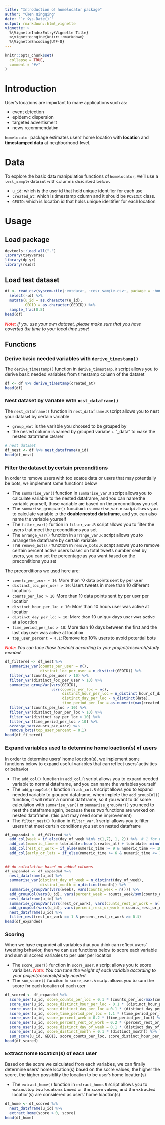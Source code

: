 ```yaml
---
title: "Introduction of homelocator package"
author: "Chen Qingqing"
date: "`r Sys.Date()`"
output: rmarkdown::html_vignette
vignette: >
  %\VignetteIndexEntry{Vignette Title}
  %\VignetteEngine{knitr::rmarkdown}
  %\VignetteEncoding{UTF-8}
---
```


```r
knitr::opts_chunk$set(
  collapse = TRUE,
  comment = "#>"
)
```


# Introduction

User's locations are important to many applications such as:

  - event detection
  - epidemic dispersion
  - targeted advertisment
  - news recommendation
  
`homelocator` package estimates users' home location with **location** and **timestamped data** at neighborhood-level. 

# Data

To explore the basic data manipulation functions of `homelocator`, we'll use a `test_sample` dataset with columns described below: 

  - `u_id`: which is the user id that hold unique identifier for each use 
  - `created_at`: which is timestamp column and it should be `POSIXct` class. 
  - `GEOID`: which is location id that holds unique identifier for each location 

# Usage

## Load package 

```r
devtools::load_all(".")
library(tidyverse)
library(dplyr)
library(readr)
```

## Load test dataset 

```r
df <- read_csv(system.file("extdata", "test_sample.csv", package = "homelocator", mustWork = TRUE)) %>% 
  select(-id) %>% 
  mutate(u_id = as.character(u_id),
         GEOID = as.character(GEOID)) %>% 
  sample_frac(0.5)
head(df)
```

<span style="color:red">*Note:*</span> *if you use your own dataset, please make sure that you have coverted the time to your local time zone!*
  
## Functions 

### Derive basic needed variables with `derive_timestamp()`

The `derive_timestamp()` function in `derive_timestamp.R` script allows you to derive basic needed variables from timestamp column of the dataset

```r
df <- df %>% derive_timestamp(created_at)
head(df)
```

### Nest dataset by variable with `nest_dataframe()`

The `nest_dataframe()` function in `nest_dataframe.R` script allows you to nest your dataset by certain variable

  - `group_var`: is the variable you choosed to be grouped by 
  - the nested column is named by grouped variabe + "_data" to make the nested dataframe clearer 
  
```r
# nest dataset
df_nest <- df %>% nest_dataframe(u_id)
head(df_nest)
```

### Filter the dataset by certain preconditions

In order to remove users with too scarce data or users that may potentially be bots, we implement some functions below 

   - The `summarise_var()` function in `summarise_var.R` script allows you to calculate variable to the nested dataframe, and you can name the variable yourself, those variable are based on the preconditions you set 
   - The `summarise_groupVar()` function in `summarise_var.R` script allows you to calculate variable to the **double nested dataframe**, and you can also name the variable yourself
   - The `filter_var()` funtion in `filter_var.R` script allows you to filter the users that meet the preconditions you set
   - The `arrange_var()` function in `arrange_var.R` script allows you to arrange the dataframe by certain variable 
   - The `remove_bots()` function in `remove_bots.R` script allows you to remove certain percent active users based on total tweets number sent by users, you can set the percentage as you want based on the preconditions you set 
   

The preconditions we used here are: 

  - `counts_per_user > 10`: More than 10 data points sent by per user  
  - `distinct_loc_per_user > 10`: Users tweets in more than 10 different locations 
  - `counts_per_loc > 10`: More than 10 data points sent by per user per location 
  - `distinct_hour_per_loc > 10`: More than 10 hours user was active at location 
  - `distinct_day_per_loc > 10`: More than 10 unique days user was active at a location 
  - `time_period_per_loc > 10`: More than 10 days between the first and the last day user was active at location 
  - `top_user_percent = 0.1`: Remove top 10% users to avoid potential bots

<span style="color:red">*Note:*</span> *You can tune those treshold according to your project/research/study needed.*
  
```r
df_filtered <- df_nest %>% 
  summarise_var(counts_per_user = n(), 
                distinct_loc_per_user = n_distinct(GEOID)) %>% 
  filter_var(counts_per_user > 10) %>% 
  filter_var(distinct_loc_per_user > 10) %>% 
  summarise_groupVar(vars(GEOID), 
                     vars(counts_per_loc = n(), 
                          distinct_hour_per_loc = n_distinct(hour_of_day), 
                          distinct_day_per_loc = n_distinct(date), 
                          time_period_per_loc = as.numeric(max(created_at) - min(created_at), "days"))) %>% 
  filter_var(counts_per_loc > 10) %>% 
  filter_var(distinct_hour_per_loc > 10) %>% 
  filter_var(distinct_day_per_loc > 10) %>% 
  filter_var(time_period_per_loc > 10) %>% 
  arrange_var(counts_per_user) %>% 
  remove_bots(top_user_percent = 0.1) 
head(df_filtered)
```


### Expand variables used to determine home loaction(s) of users

In order to determine users' home location(s), we implement some functions below to expand useful variables that can reflect users' activities or behavior
  
  - The `add_col()` function in `add_col.R` script allows you to expand needed variable to normal dataframe, and you can name the variables yourself
  - The `add_groupCol()` function in `add_col.R` script allows you to expand needed variable to grouped dataframe, when implete the `add_groupCol()` function, it will return a normal dataframe, so if you want to do some calculation with `summarise_var()` or `summarise_groupVar()` you need to nest the dataframe again, because these two functions are worked on nested dataframe. (this part may need some improvement)
  - The `filter_nest()` funtion in `filter_var.R` script allows you to filter users that meet certain conditions you set on nested dataframe

```r
df_expanded <- df_filtered %>% 
  add_col(week = if_else(day_of_week %in% c(1,7), 1, 2)) %>%  # 1 for weekend, 2 for weekday 
  add_col(numeric_time = lubridate::hour(created_at) + lubridate::minute(created_at) / 60 + lubridate::second(created_at) / 3600) %>% 
  add_col(rest_or_work = if_else(numeric_time >= 9 & numeric_time <= 18, 2, 1)) %>% # 1 for rest time, 2 for work time 
  add_col(early_or_late = if_else(numeric_time >= 6 & numeric_time <= 12, 1, 2)) # 1 for early morning, 2 for late afternoon and night 
  

## do calculation based on added columns 
df_expanded <- df_expanded %>% 
  nest_dataframe(u_id) %>% 
  summarise_var(distinct_day_of_week = n_distinct(day_of_week), 
                distinct_month = n_distinct(month)) %>% 
  summarise_groupVar(vars(week), vars(counts_week = n())) %>% 
  add_groupCol(vars(u_id), vars(percent_week = counts_week/sum(counts_week))) %>% 
  nest_dataframe(u_id) %>% 
  summarise_groupVar(vars(rest_or_work), vars(counts_rest_or_work = n())) %>% 
  add_groupCol(vars(u_id), vars(percent_rest_or_work = counts_rest_or_work/sum(counts_rest_or_work))) %>% 
  nest_dataframe(u_id) %>% 
  filter_nest(rest_or_work == 1 & percent_rest_or_work >= 0.5) 
head(df_expanded)
```

### Scoring 

When we have expanded all variables that you think can reflect users' tweeting behavior, then we can use functions below to score each variable and sum all scored variables to per user per location 

  - The `score_user()` function in `score_user.R` script allows you to score varialbes. <span style="color:red">*Note:*</span> *You can tune the weight of each variable according to your project/research/study needed.*
  - The `sum_score()` function in `score_user.R` script allows you to sum the score for each location of each user 
  
```r
df_scored <- df_expanded %>% 
  score_user(u_id, score_counts_per_loc = 0.1 * (counts_per_loc/max(counts_per_loc))) %>% 
  score_user(u_id, score_distinct_hour_per_loc = 0.1 * (distinct_hour_per_loc/24)) %>% 
  score_user(u_id, score_distinct_day_per_loc = 0.1 * (distinct_day_per_loc/max(distinct_day_per_loc))) %>% 
  score_user(u_id, score_time_period_per_loc = 0.1 * (time_period_per_loc/max(as.numeric(time_period_per_loc)))) %>% 
  score_user(u_id, score_percent_week = 0.2 * (time_period_per_loc)) %>% 
  score_user(u_id, score_percent_rest_or_work = 0.2 * (percent_rest_or_work)) %>% 
  score_user(u_id, score_distinct_day_of_week = 0.1 * (distinct_day_of_week/7)) %>% 
  score_user(u_id, score_distinct_month = 0.1 * (distinct_month)) %>% 
  sum_score(u_id, GEOID, score_counts_per_loc, score_distinct_hour_per_loc, score_distinct_day_per_loc, score_time_period_per_loc, score_percent_week, score_percent_rest_or_work, score_distinct_day_of_week, score_distinct_month)
head(df_scored)
```


### Extract home location(s) of each user 

Based on the score we calculated from each variables, we can finally determine users' home location(s) based on the score values, the higher the score, the higher possibility the location to be user's home location(s)

   - The `extract_home()` function in `extract_home.R` script allows you to extract top two locations based on the score values, and the extracted location(s) are considered as users' home loaction(s)
   
```r
df_home <- df_scored %>% 
  nest_dataframe(u_id) %>% 
  extract_home(score > 0, score)
head(df_home)
```














